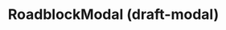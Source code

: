 ---
title: RoadblockModal (draft-modal)
navTitle: RoadblockModal (draft-modal)
deprecated: true
deprecationDate: TBA
deprecationMessage: Use ConfirmationModal in the same package instead.
excludeFromComponentList: true
---